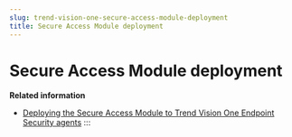 ```yaml
---
slug: trend-vision-one-secure-access-module-deployment
title: Secure Access Module deployment
---
```

# Secure Access Module deployment

**Related information**

- [Deploying the Secure Access Module to Trend Vision One Endpoint Security agents](deploy-sam-endpoint-agents.md "Authenticate user access attempts at the account and device levels using the Secure Access Module.")
:::
